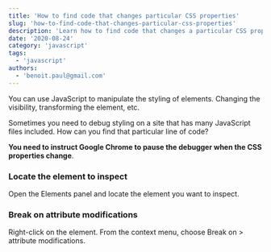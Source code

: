 ```yaml
---
title: 'How to find code that changes particular CSS properties'
slug: 'how-to-find-code-that-changes-particular-css-properties'
description: 'Learn how to find code that changes a particular CSS property.  Pretty useful to debug CSS.'
date: '2020-08-24'
category: 'javascript'
tags:
  - 'javascript'
authors:
  - 'benoit.paul@gmail.com'
---
```


You can use JavaScript to manipulate the styling of elements. Changing the visibility, transforming the element, etc.

Sometimes you need to debug styling on a site that has many JavaScript files included. How can you find that particular line of code?

**You need to instruct Google Chrome to pause the debugger when the CSS properties change**.

### Locate the element to inspect

Open the Elements panel and locate the element you want to inspect.

### Break on attribute modifications

Right-click on the element. From the context menu, choose Break on > attribute modifications.
